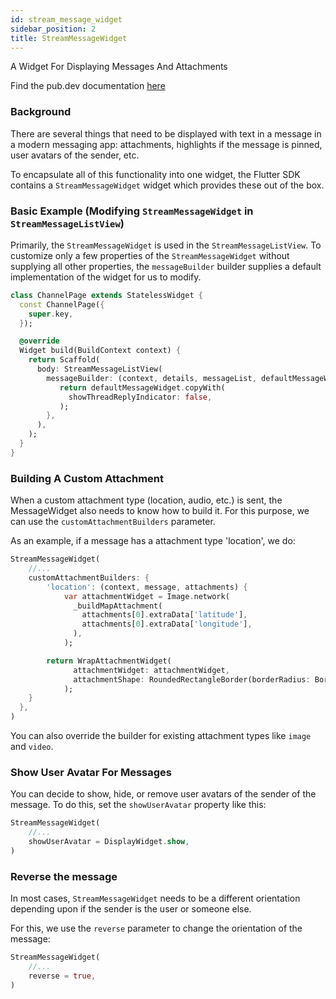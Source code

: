 ```yaml
---
id: stream_message_widget
sidebar_position: 2
title: StreamMessageWidget
---
```


A Widget For Displaying Messages And Attachments

Find the pub.dev documentation [here](https://pub.dev/documentation/stream_chat_flutter/latest/stream_chat_flutter/StreamMessageWidget-class.html)

### Background

There are several things that need to be displayed with text in a message in a modern messaging app:
attachments, highlights if the message is pinned, user avatars of the sender, etc.

To encapsulate all of this functionality into one widget, the Flutter SDK contains a `StreamMessageWidget`
widget which provides these out of the box.

### Basic Example (Modifying `StreamMessageWidget` in `StreamMessageListView`)

Primarily, the `StreamMessageWidget` is used in the `StreamMessageListView`. To customize only a few properties
of the `StreamMessageWidget` without supplying all other properties, the `messageBuilder` builder supplies
a default implementation of the widget for us to modify.

```dart
class ChannelPage extends StatelessWidget {
  const ChannelPage({
    super.key,
  });

  @override
  Widget build(BuildContext context) {
    return Scaffold(
      body: StreamMessageListView(
        messageBuilder: (context, details, messageList, defaultMessageWidget) {
           return defaultMessageWidget.copyWith(
             showThreadReplyIndicator: false,
           );
        },
      ),
    );
  }
}
```

### Building A Custom Attachment

When a custom attachment type (location, audio, etc.) is sent, the MessageWidget also needs to know
how to build it. For this purpose, we can use the `customAttachmentBuilders` parameter.

As an example, if a message has a attachment type 'location', we do:

```dart
StreamMessageWidget(
    //...
    customAttachmentBuilders: {
        'location': (context, message, attachments) {
            var attachmentWidget = Image.network(
              _buildMapAttachment(
                attachments[0].extraData['latitude'],
                attachments[0].extraData['longitude'],
              ),
            );

        return WrapAttachmentWidget(
              attachmentWidget: attachmentWidget, 
              attachmentShape: RoundedRectangleBorder(borderRadius: BorderRadius.circular(8)),
            );
    }
  },
)
```

You can also override the builder for existing attachment types like `image` and `video`.

### Show User Avatar For Messages

You can decide to show, hide, or remove user avatars of the sender of the message. To do this, set
the `showUserAvatar` property like this:

```dart
StreamMessageWidget(
    //...
    showUserAvatar = DisplayWidget.show,
)
```

### Reverse the message

In most cases, `StreamMessageWidget` needs to be a different orientation depending upon if the sender is the
user or someone else.

For this, we use the `reverse` parameter to change the orientation of the message:

```dart
StreamMessageWidget(
    //...
    reverse = true,
)
```
